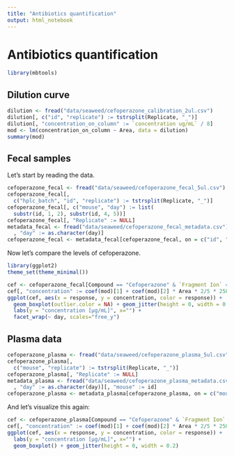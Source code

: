 ```yaml
---
title: "Antibiotics quantification"
output: html_notebook
---
```


# Antibiotics quantification

```r
library(mbtools)
```

## Dilution curve

```r
dilution <- fread("data/seaweed/cefoperazone_calibration_2ul.csv")
dilution[, c("id", "replicate") := tstrsplit(Replicate, "_")]
dilution[, "concentration_on_column" := `concentration ug/mL` / 8]
mod <- lm(concentration_on_column ~ Area, data = dilution)
summary(mod)
```

## Fecal samples

Let's start by reading the data.

```r
cefoperazone_fecal <- fread("data/seaweed/cefoperazone_fecal_5ul.csv")
cefoperazone_fecal[, 
  c("hplc_batch", "id", "replicate") := tstrsplit(Replicate, "_")]
cefoperazone_fecal[, c("mouse", "day") := list(
  substr(id, 1, 2), substr(id, 4, 5))]
cefoperazone_fecal[, "Replicate" := NULL]
metadata_fecal <- fread("data/seaweed/cefoperazone_fecal_metadata.csv")[
  , "day" := as.character(day)]
cefoperazone_fecal <- metadata_fecal[cefoperazone_fecal, on = c("id", "day")]
```

Now let's compare the levels of cefoperazone.

```r
library(ggplot2)
theme_set(theme_minimal())

cef <- cefoperazone_fecal[Compound == "Cefoperazone" & `Fragment Ion` == "Cefoperazone_t1"]
cef[, "concentration" := coef(mod)[1] + coef(mod)[2] * Area * 2/5 * 250]
ggplot(cef, aes(x = response, y = concentration, color = response)) +
  geom_boxplot(outlier.color = NA) + geom_jitter(height = 0, width = 0.2) +
  labs(y = "concentration [µg/mL]", x="") +
  facet_wrap(~ day, scales="free_y")
```

## Plasma data

```r
cefoperazone_plasma <- fread("data/seaweed/cefoperazone_plasma_5ul.csv")
cefoperazone_plasma[, 
  c("mouse", "replicate") := tstrsplit(Replicate, "_")]
cefoperazone_plasma[, "Replicate" := NULL]
metadata_plasma <- fread("data/seaweed/cefoperazone_plasma_metadata.csv")[
  , "day" := as.character(day)][, "mouse" := id]
cefoperazone_plasma <- metadata_plasma[cefoperazone_plasma, on = c("mouse")]
```

And let's visualize this again:

```r
cef <- cefoperazone_plasma[Compound == "Cefoperazone" & `Fragment Ion` == "Cefoperazone_t1"]
cef[, "concentration" := coef(mod)[1] + coef(mod)[2] * Area * 2/5 * 250]
ggplot(cef, aes(x = response, y = concentration, color = response)) +
  labs(y = "concentration [µg/mL]", x="") +
  geom_boxplot() + geom_jitter(height = 0, width = 0.2)
```